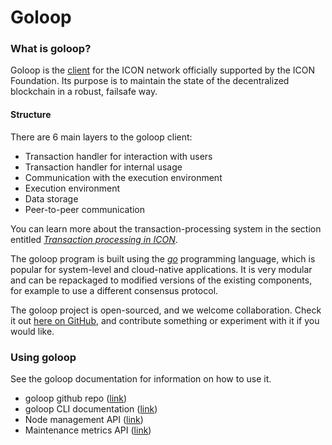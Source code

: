 # Goloop

### What is goloop?

Goloop is the [client](/develop-on-icon-chain/client-apis) for the ICON network officially supported by the ICON Foundation. Its purpose is to maintain the state of the decentralized blockchain in a robust, failsafe way.

#### Structure

There are 6 main layers to the goloop client:

* Transaction handler for interaction with users
* Transaction handler for internal usage
* Communication with the execution environment
* Execution environment
* Data storage
* Peer-to-peer communication

You can learn more about the transaction-processing system in the section entitled [_Transaction processing in ICON_](/develop-on-icon-chain/icon-execution-environments).

The goloop program is built using the [_go_](https://go.dev/) programming language, which is popular for system-level and cloud-native applications. It is very modular and can be repackaged to modified versions of the existing components, for example to use a different consensus protocol.

The goloop project is open-sourced, and we welcome collaboration. Check it out [here on GitHub](https://github.com/icon-project/goloop), and contribute something or experiment with it if you would like.

### Using goloop

See the goloop documentation for information on how to use it.

* goloop github repo ([link](https://github.com/icon-project/goloop))
* goloop CLI documentation ([link](https://github.com/icon-project/goloop/blob/master/doc/goloop_cli.md))
* Node management API ([link](https://github.com/icon-project/goloop/blob/master/doc/goloop_admin_api.md))
* Maintenance metrics API ([link](https://github.com/icon-project/goloop/blob/master/doc/metric.md))
